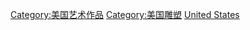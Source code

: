 [[Category:美国艺术作品|Category:美国艺术作品]]
[[Category:美国雕塑|Category:美国雕塑]]
[[Category:各國雕塑作品|United States]]